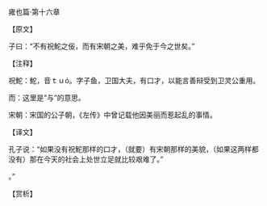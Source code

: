 

雍也篇·第十六章

【原文】

子曰：“不有祝鮀之佞，而有宋朝之美，难乎免于今之世矣。”

【注释】

祝鮀：鮀，音ｔｕó。字子鱼，卫国大夫，有口才，以能言善辩受到卫灵公重用。

而：这里是“与”的意思。

宋朝：宋国的公子朝，《左传》中曾记载他因美丽而惹起乱的事情。

【译文】

孔子说：“如果没有祝鮀那样的口才，（就要）有宋朝那样的美貌，（如果这两样都没有）那在今天的社会上处世立足就比较艰难了。”

。”

【赏析】

